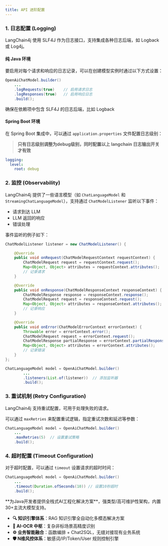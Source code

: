 ```yaml
---
title: API 进阶配置
---
```



### 1. 日志配置 (Logging)
LangChain4j 使用 SLF4J 作为日志接口，支持集成各种日志后端，如 Logback 或 Log4j。

#### 纯 Java 环境
要启用对每个请求和响应的日志记录，可以在创建模型实例时通过以下方式设置：

```java
OpenAiChatModel.builder()
    ...
    .logRequests(true)    // 启用请求日志
    .logResponses(true)   // 启用响应日志
    .build();
```

确保在依赖项中包含 SLF4J 的日志后端，比如 Logback

#### Spring Boot 环境

在 Spring Boot 集成中，可以通过 `application.properties` 文件配置日志级别：

> **只有日志级别调整为debug级别，同时配置以上 langchain 日志输出开关才有效**

```yaml
logging:
  level:
    root: debug
```

### 2. 监控 (Observability)
LangChain4j 提供了一些语言模型（如 `ChatLanguageModel` 和 `StreamingChatLanguageModel`），支持通过 `ChatModelListener` 监听以下事件：

+ 请求到达 LLM
+ LLM 返回的响应
+ 错误处理

事件监听的例子如下：

```java
ChatModelListener listener = new ChatModelListener() {

    @Override
    public void onRequest(ChatModelRequestContext requestContext) {
        ChatModelRequest request = requestContext.request();
        Map<Object, Object> attributes = requestContext.attributes();
        // 记录请求
    }

    @Override
    public void onResponse(ChatModelResponseContext responseContext) {
        ChatModelResponse response = responseContext.response();
        ChatModelRequest request = responseContext.request();
        Map<Object, Object> attributes = responseContext.attributes();
        // 记录响应
    }

    @Override
    public void onError(ChatModelErrorContext errorContext) {
        Throwable error = errorContext.error();
        ChatModelRequest request = errorContext.request();
        ChatModelResponse partialResponse = errorContext.partialResponse();
        Map<Object, Object> attributes = errorContext.attributes();
        // 记录错误
    }
};

ChatLanguageModel model = OpenAiChatModel.builder()
        ...
        .listeners(List.of(listener))  // 添加监听器
        .build();
```

### 3. 重试机制 (Retry Configuration)
LangChain4j 支持重试配置，可用于处理失败的请求。

可以通过 `maxRetries` 来配置重试逻辑，指定重试次数和延迟等参数：

```java
ChatLanguageModel model = OpenAiChatModel.builder()
    ...
    .maxRetries(5)  // 设置重试策略
    .build();
```

### 4. 超时配置 (Timeout Configuration)
对于超时配置，可以通过 `timeout` 设置请求的超时时间：

```java
ChatLanguageModel model = OpenAiChatModel.builder()
    ...
    .timeout(Duration.ofSeconds(10)) // 设置10秒超时
    .build();
```

<Card title="PIG AI应用开发平台 | 适合中大型企业构建自主可控的AI中台" icon="link" href="https://ai.pig4cloud.com">
**为Java开发者提供全栈式AI工程化解决方案**，强类型/高可维护性架构，内置30+主流大模型支持。

- **🔍 知识引擎体系**：RAG 知识引擎全自动化多模态解决方案
- **📝 AI-OCR 中枢**：复杂非标场景高精度识别
- **⚙️ 业务智能融合**：函数编排 + Chat2SQL，无缝对接现有业务系统
- **🛡️ N维风控体系**：敏感词/IP/Token/User 规则控制引擎
</Card>

